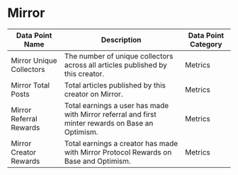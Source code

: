 
# Mirror


| Data Point Name | Description | Data Point Category |
|-----------------|-------------|---------------------|
| Mirror Unique Collectors | The number of unique collectors across all articles published by this creator. | <span className="badge badge--primary">Metrics</span> |
| Mirror Total Posts | Total articles published by this creator on Mirror. | <span className="badge badge--primary">Metrics</span> |
| Mirror Referral Rewards | Total earnings a user has made with Mirror referral and first minter rewards on Base an Optimism. | <span className="badge badge--primary">Metrics</span> |
| Mirror Creator Rewards | Total earnings a creator has made with Mirror Protocol Rewards on Base and Optimism. | <span className="badge badge--primary">Metrics</span> |

